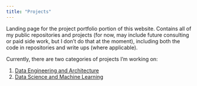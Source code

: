 ```yaml
---
title: "Projects"
---
```


Landing page for the project portfolio portion of this website. Contains all of my public repositories and projects (for now, may include future consulting or paid side work, but I don't do that at the moment), including both the code in repositories and write ups (where applicable).

Currently, there are two categories of projects I'm working on:

1. [Data Engineering and Architecture](data_engineering/data_engineering.qmd)
2. [Data Science and Machine Learning](data_science/data_science.qmd)
